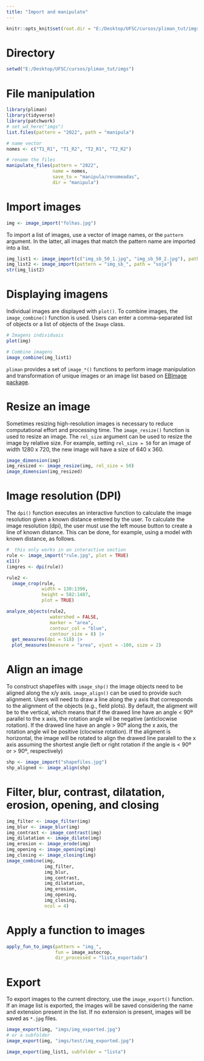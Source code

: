 ```yaml
---
title: "Import and manipulate"
---
```


```r
knitr::opts_knit$set(root.dir = "E:/Desktop/UFSC/cursos/pliman_tut/imgs")
```

# Directory
```r
setwd("E:/Desktop/UFSC/cursos/pliman_tut/imgs")
```


# File manipulation
```r
library(pliman)
library(tidyverse)
library(patchwork)
# set_wd_here("imgs")
list.files(pattern = "2022", path = "manipula")

# name vector
nomes <- c("T1_R1", "T1_R2", "T2_R1", "T2_R2")

# rename the files
manipulate_files(pattern = "2022",
                 name = nomes,
                 save_to = "manipula/renomeadas",
                 dir = "manipula")
```


# Import images
```r
img <- image_import("folhas.jpg")
```

To import a list of images, use a vector of image names, or the `pattern` argument. In the latter, all images that match the pattern name are imported into a list.

```r
img_list1 <- image_import(c("img_sb_50_1.jpg", "img_sb_50_2.jpg"), path = "soja")
img_list2 <- image_import(pattern = "img_sb_", path = "soja")
str(img_list2)
```


# Displaying imagens
Individual images are displayed with `plot()`. To combine images, the `image_combine()` function is used. Users can enter a comma-separated list of objects or a list of objects of the `Image` class.

```r
# Imagens individuais
plot(img)
```


```r
# Combine imagens
image_combine(img_list1)
```


`pliman` provides a set of `image_*()` functions to perform image manipulation and transformation of unique images or an image list based on [EBImage package](https://www.bioconductor.org/packages/release /bioc/vignettes/EBImage/inst/doc/EBImage-Introduction.html).


# Resize an image

Sometimes resizing high-resolution images is necessary to reduce computational effort and processing time. The `image_resize()` function is used to resize an image. The `rel_size` argument can be used to resize the image by relative size. For example, setting `rel_size = 50` for an image of width 1280 x 720, the new image will have a size of 640 x 360.

```r
image_dimension(img)
img_resized <- image_resize(img, rel_size = 50)
image_dimension(img_resized)
```



# Image resolution (DPI) {#dpi}
The `dpi()` function executes an interactive function to calculate the image resolution given a known distance entered by the user. To calculate the image resolution (dpi), the user must use the left mouse button to create a line of known distance. This can be done, for example, using a model with known distance, as follows.


```r
#  this only works in an interactive section
rule <- image_import("rule.jpg", plot = TRUE)
x11()
(imgres <- dpi(rule))

rule2 <- 
  image_crop(rule,
             width = 130:1390,
             height = 582:1487,
             plot = TRUE)

analyze_objects(rule2,
                watershed = FALSE,
                marker = "area",
                contour_col = "blue",
                contour_size = 8) |> 
  get_measures(dpi = 518) |> 
  plot_measures(measure = "area", vjust = -100, size = 2)
```

# Align an image
To construct shapefiles with `image_shp()` the image objects need to be aligned along the x/y axis. `image_align()` can be used to provide such alignment. Users will need to draw a line along the y axis that corresponds to the alignment of the objects (e.g., field plots). By default, the aligment will be to the vertical, which means that if the drawed line have an angle < 90º parallel to the x axis, the rotation angle wil be negative (anticlocwise rotation). If the drawed line have an angle > 90º along the x axis, the rotation angle wil be positive (clocwise rotation). If the aligment is horizontal, the image will be rotated to align the drawed line paralell to the x axis assuming the shortest angle (left or right rotation if the angle is < 90º or > 90º, respectively)

```r
shp <- image_import("shapefiles.jpg")
shp_aligned <- image_align(shp)
```

# Filter, blur, contrast, dilatation, erosion, opening, and closing

```r
img_filter <- image_filter(img)
img_blur <- image_blur(img)
img_contrast <- image_contrast(img)
img_dilatation <- image_dilate(img)
img_erosion <- image_erode(img)
img_opening <- image_opening(img)
img_closing <- image_closing(img)
image_combine(img,
              img_filter,
              img_blur,
              img_contrast,
              img_dilatation,
              img_erosion,
              img_opening,
              img_closing,
              ncol = 4)
```


# Apply a function to images

```r
apply_fun_to_imgs(pattern = "img_",
                  fun = image_autocrop,
                  dir_processed = "lista_exportada")
```

# Export
To export images to the current directory, use the `image_export()` function. If an image list is exported, the images will be saved considering the name and extension present in the list. If no extension is present, images will be saved as `*.jpg` files.

```r
image_export(img, "imgs/img_exported.jpg")
# or a subfolder
image_export(img, "imgs/test/img_exported.jpg")

image_export(img_list1, subfolder = "lista")

```
